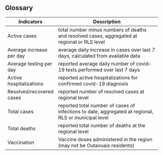 ## Glossary 

| Indicators               | Description                                                                                          |
|--------------------------|------------------------------------------------------------------------------------------------------|
| Active cases             | total number minus numbers of deaths and resolved cases, aggregated at regional or RLS level         |
| Average increase per day | average daily increase in cases over last 7 days, calculated from available data                     |
| Average testing per day  | reported average daily number of covid-19 tests performed over last 7 days                           |
| Active hospitalizations  | reported active hospitalizations for confirmed covid-19 diagnosis                                    |
| Resolved/recovered cases | reported number of resolved cases at regional level                                                  |
| Total cases              | reported total number of cases of infections to date, aggregated at regional, RLS or municipal level |
| Total deaths             | reported total number of deaths at the regional level                                                |
| Vaccination              | Vaccine doses administered in the region (may not be Outaouais residents)                            |
<!-- New cases -->
<!-- Total Deaths -->
<!-- RPA private seniors' residence  -->
<!-- CHSLD Residential and long-term care centres  --> 
<!-- other Ressource intermédiaire (RI)  -->
<!-- Active hospitalizations -->
<!-- New Hospitalizations -->
<!-- Total hospitalizations -->
<!-- Vaccine doses administered -->
<!-- Total Vaccine doses administered -->
<!-- Persons tested -->
<!-- Average positive tests per day -->
<!-- persons tested positive -->
<!-- Test positivity  -->
<!-- Average test positivity -->
<!-- cumulative cases -->
